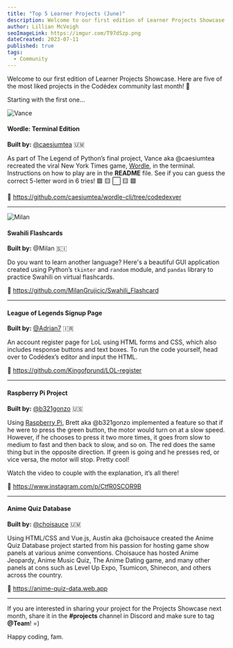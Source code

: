 ```yaml
---
title: "Top 5 Learner Projects (June)"
description: Welcome to our first edition of Learner Projects Showcase. Here are some of the most liked projects in the Codédex community last month!
author: Lillian McVeigh
seoImageLink: https://imgur.com/T97dSzp.png
dateCreated: 2023-07-11
published: true
tags:
  - Community
---
```


Welcome to our first edition of Learner Projects Showcase. Here are five of the most liked projects in the Codédex community last month! 🤗 

Starting with the first one...

![Vance](https://imgur.com/kBYvirQ.png)

#### Wordle: Terminal Edition

**Built by:** [@caesiumtea](https://www.codedex.io/@caesiumtea) 🇺🇲

As part of The Legend of Python’s final project, Vance aka @caesiumtea recreated the viral New York Times game, [Wordle](https://www.nytimes.com/games/wordle/index.html), in the terminal. Instructions on how to play are in the **README** file. See if you can guess the correct 5-letter word in 6 tries! 🟩 🟨 ⬜️ 🟨 🟩

🔗 https://github.com/caesiumtea/wordle-cli/tree/codedexver

---

![Milan](https://i.imgur.com/dFDOIbV.png)

#### Swahili Flashcards

**Built by:** @Milan 🇸🇮 

Do you want to learn another language? Here's a beautiful GUI application created using Python’s `tkinter` and `random` module, and `pandas` library to practice Swahili on virtual flashcards. 

🔗 https://github.com/MilanGrujicic/Swahili_Flashcard

---

#### League of Legends Signup Page

**Built by:** [@Adrian7](https://www.codedex.io/@Adrian7) 🇮🇷

An account register page for LoL using HTML forms and CSS, which also includes response buttons and text boxes. To run the code yourself, head over to Codédex’s editor and input the HTML. 

🔗 https://github.com/Kingofprund/LOL-register

---

#### Raspberry Pi Project 

**Built by:** [@b321gonzo](https://www.codedex.io/@b321gonzo) 🇺🇸

Using [Raspberry Pi](website), Brett aka @b321gonzo implemented a feature so that if he were to press the green button, the motor would turn on at a slow speed. However, if he chooses to press it two more times, it goes from slow to medium to fast and then back to slow, and so on. The red does the same thing but in the opposite direction. If green is going and he presses red, or vice versa, the motor will stop. Pretty cool! 

Watch the video to couple with the explanation, it’s all there!

🔗 https://www.instagram.com/p/CtfR0SCOR9B

---

#### Anime Quiz Database

**Built by:** [@choisauce](https://www.codedex.io/@choisauce) 🇺🇲

Using HTML/CSS and Vue.js, Austin aka @choisauce created the Anime Quiz Database project started from his passion for hosting game show panels at various anime conventions. Choisauce has hosted Anime Jeopardy, Anime Music Quiz, The Anime Dating game, and many other panels at cons such as Level Up Expo, Tsumicon, Shinecon, and others across the country.

🔗 https://anime-quiz-data.web.app

--- 

If you are interested in sharing your project for the Projects Showcase next month, share it in the **#projects** channel in Discord and make sure to tag **@Team**! =) 

Happy coding, fam.

